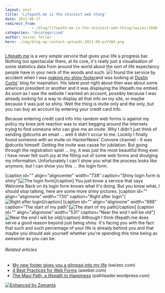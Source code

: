 ```yaml
---
layout: post
title: 'Lifepath.me is the shiniest web thing'
date: 2011-06-17
redirect_from: 
            - /blog/lifepath-me-is-the-shiniest-web-thing/swizec/1848
categories: 'Uncategorized'
author: Swizec Teller
hero: ./img/blog-wp-content-uploads-2011-06-pvYVB4.png
---
```

[Lifepath.me](http://lifepath.me/swizec) is a very simple service that gives your life a progress bar. Nothing too spectacular there, at its core, it's really just a visualisation of some statistics data from around the world about the sort of life expectancy people have in your neck of the woods and such. ![](./img/blog-wp-content-uploads-2011-06-pvYVB4.png)I found the service by accident when I was [making my shiny footer](http://swizec.com/blog/my-footer-gives-you-a-glimpse-into-my-life/swizec/1840 "My new footer gives you a glimpse into my life")and was looking at [Dustin Curtis](http://dustincurtis.com/ "Dustin Curtis")' blog for inspiration. His latest post right about then was about some american president or another and it was displaying the lifepath.me embed. As soon as I saw the website I wanted an account, possibly because I was already looking for a way to display all that info on my site, or maybe because it was just so shiny. Well the thing is invite only and the only, but you can buy an account by entering your credit card info.

<!-- more -->

Because entering credit card info into random web forms is against my policy my knee jerk reaction was to start begging around the internets trying to find someone who can give me an invite. Why I didn't just think of sending @dcurtis an email ... well it didn't occur to me. Luckily I finally found someone with an invite on HackerNews' Convore channel - It was @dcurtis himself. Getting the invite was cause for jubilation. But going through the registration spiel ... my, it was just the most beautiful thing ever. I have never felt such joy at the filling out of some web forms and divulging my information. Unfortunately I can't show you what the process looks like anymore, but I can show you this ... the login form.



\[caption id="" align="aligncenter" width="738" caption="Shiny login form is shiny"]![](./img/blog-wp-content-uploads-2011-06-Vdo2i4.png "The login form")\[/caption] You just know a service that says Welcome Back on its login form knows what it's doing. But you know what, I should stop talking, here are some more shiny pictures. \[caption id="" align="alignnone" width="730" caption="Right after login"]![](./img/blog-wp-content-uploads-2011-06-pvYVB4.png "Right after login")\[/caption] \[caption id="" align="alignnone" width="688" caption="The start of my path"]![](./img/blog-wp-content-uploads-2011-06-QEj894.png "The start of my path")\[/caption] \[caption id="" align="alignnone" width="531" caption="Near the end I will be old"]![](./img/blog-wp-content-uploads-2011-06-TkHsM4.png "Near the end I will be old")\[/caption] Although I think lifepath.me does serve a good reason beyond just being shiny. It's facing you with the fact that such and such percentage of your life is already behind you and that maybe you should ask yourself whether you're spending this time being as awesome as you can be.

###### Related articles

- [My new footer gives you a glimpse into my life](http://swizec.com/blog/my-footer-gives-you-a-glimpse-into-my-life/swizec/1840) (swizec.com)
- [4 Best Practices for Web Forms](http://www.aweber.com/blog/email-marketing/4-best-practices-for-web-forms.htm) (aweber.com)
- [The Maui Path, a lifepath to Happiness](http://pathleader.wordpress.com/2010/04/10/the-maui-path-a-lifepath-to-happiness/) (pathleader.wordpress.com)

[![Enhanced by Zemanta](http://img.zemanta.com/zemified_e.png?x-id=bf690755-23c5-4f42-8355-89e47f31d703)](http://www.zemanta.com/ "Enhanced by Zemanta")